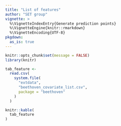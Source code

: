 ```yaml
---
title: "List of features"
author: "SET group"
vignette: >
  %\VignetteIndexEntry{Generate prediction points}
  %\VignetteEngine{knitr::rmarkdown}
  %\VignetteEncoding{UTF-8}
pkgdown:
  as_is: true
---
```



```r
knitr::opts_chunk$set(message = FALSE)
library(knitr)

tab_feature <-
  read.csv(
    system.file(
      "extdata",
      "beethoven_covariate_list.csv",
      package = "beethoven"
    )
  )
```

```r
knitr::kable(
  tab_feature
)
```
